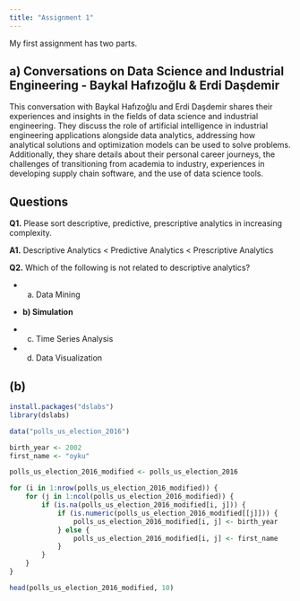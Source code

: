 ```yaml
---
title: "Assignment 1"
---
```


My first assignment has two parts.

## a) Conversations on Data Science and Industrial Engineering - Baykal Hafızoğlu & Erdi Daşdemir

This conversation with Baykal Hafızoğlu and Erdi Daşdemir shares their experiences and insights in the fields of data science and industrial engineering. They discuss the role of artificial intelligence in industrial engineering applications alongside data analytics, addressing how analytical solutions and optimization models can be used to solve problems. Additionally, they share details about their personal career journeys, the challenges of transitioning from academia to industry, experiences in developing supply chain software, and the use of data science tools.

## Questions

**Q1.** Please sort descriptive, predictive, prescriptive analytics in increasing complexity.

**A1.** Descriptive Analytics \< Predictive Analytics \< Prescriptive Analytics

**Q2.** Which of the following is not related to descriptive analytics?

-   

    a)  Data Mining

-   **b) Simulation**

-   

    c)  Time Series Analysis

-   

    d)  Data Visualization

## (b)

```r
install.packages("dslabs") 
library(dslabs)

data("polls_us_election_2016")

birth_year <- 2002
first_name <- "oyku"

polls_us_election_2016_modified <- polls_us_election_2016

for (i in 1:nrow(polls_us_election_2016_modified)) {
    for (j in 1:ncol(polls_us_election_2016_modified)) {
        if (is.na(polls_us_election_2016_modified[i, j])) {
            if (is.numeric(polls_us_election_2016_modified[[j]])) {
                polls_us_election_2016_modified[i, j] <- birth_year
            } else {
                polls_us_election_2016_modified[i, j] <- first_name
            }
        }
    }
}

head(polls_us_election_2016_modified, 10)

```
